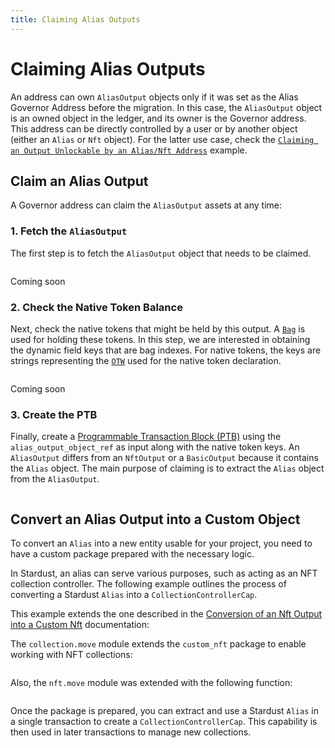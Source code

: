 ```yaml
---
title: Claiming Alias Outputs
---
```


# Claiming Alias Outputs

An address can own `AliasOutput` objects only if it was set as the Alias Governor Address before the migration. 
In this case, the `AliasOutput` object is an owned object in the ledger, and its owner is the Governor address.
This address can be directly controlled by a user or by another object (either an `Alias` or `Nft` object).
For the latter use case,
check the [`Claiming an Output Unlockable by an Alias/Nft Address`](address-unlock-condition.mdx) example.

## Claim an Alias Output

A Governor address can claim the `AliasOutput` assets at any time:

### 1. Fetch the `AliasOutput`

The first step is to fetch the `AliasOutput` object that needs to be claimed.

<Tabs groupId="code-language">
<TabItem value="rust" label="Rust">

```rust file=<rootDir>/docs/examples/rust/stardust/alias-output-claim.rs#L56-L81
```

</TabItem>
<TabItem value="typescript" label="TypeScript">

Coming soon

</TabItem>
</Tabs>

### 2. Check the Native Token Balance

Next, check the native tokens that might be held by this output. A [`Bag`](../../../references/framework/iota-framework/bag.mdx) is used for holding these tokens. In this step, we are interested in obtaining the dynamic field keys that are bag indexes. For native tokens, the keys are strings representing the [`OTW`](../../iota-101/iota-move-concepts/one-time-witness.mdx) used for the native token declaration.

<Tabs groupId="code-language">
<TabItem value="rust" label="Rust">

```rust file=<rootDir>/docs/examples/rust/stardust/alias-output-claim.rs#L83-L110
```

</TabItem>
<TabItem value="typescript" label="TypeScript">

Coming soon

</TabItem>
</Tabs>

### 3. Create the PTB

Finally, create a [Programmable Transaction Block (PTB)](../../iota-101/transactions/ptb/building-ptb.mdx) 
using the `alias_output_object_ref` as input along with the native token keys. 
An `AliasOutput` differs from an `NftOutput` or a `BasicOutput` because it contains the `Alias` object.
The main purpose of claiming is to extract the `Alias` object from the `AliasOutput`.

<Tabs groupId="code-language">
<TabItem value="rust" label="Rust">

```rust file=<rootDir>/docs/examples/rust/stardust/alias-output-claim.rs#L112-L180
```

</TabItem>
<TabItem value="typescript" label="TypeScript">

</TabItem>
</Tabs>

## Convert an Alias Output into a Custom Object

To convert an `Alias` into a new entity usable for your project, 
you need to have a custom package prepared with the necessary logic.

In Stardust, an alias can serve various purposes, such as acting as an NFT collection controller.
The following example outlines the process of converting a Stardust `Alias` into a `CollectionControllerCap`.

This example extends the one described in the [Conversion of an Nft Output into a Custom Nft](nft.mdx#conversion-of-an-nft-output-into-a-custom-nft) documentation:

<Tabs groupId="code-language">
<TabItem value="move" label="Move">

The `collection.move` module extends the `custom_nft` package to enable working with NFT collections:

```move file=<rootDir>/docs/examples/move/custom_nft/sources/collection.move
```

Also, the `nft.move` module was extended with the following function:

```move file=<rootDir>/docs/examples/move/custom_nft/sources/nft.move#L82-L97
```

</TabItem>

</Tabs>

Once the package is prepared, you can extract and use a Stardust `Alias` in a single transaction to create a `CollectionControllerCap`. This capability is then used in later transactions to manage new collections.

<Tabs groupId="code-language">
<TabItem value="rust" label="Rust">

```rust file=<rootDir>/docs/examples/rust/stardust/alias-migration.rs#L119-L244
```

</TabItem>
<TabItem value="typescript" label="TypeScript">

</TabItem>
</Tabs>
